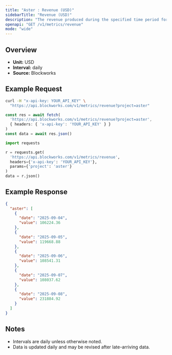 ```yaml
---
title: "Aster : Revenue (USD)"
sidebarTitle: "Revenue (USD)"
description: "The revenue produced during the specified time period for given project."
openapi: "GET /v1/metrics/revenue"
mode: "wide"
---
```


## Overview

- **Unit:** USD
- **Interval:** daily
- **Source:** Blockworks

## Example Request

<CodeGroup>

```bash cURL
curl -H "x-api-key: YOUR_API_KEY" \
  "https://api.blockworks.com/v1/metrics/revenue?project=aster"
```

```typescript TypeScript
const res = await fetch(
  'https://api.blockworks.com/v1/metrics/revenue?project=aster',
  { headers: { 'x-api-key': 'YOUR_API_KEY' } }
)
const data = await res.json()
```

```python Python
import requests

r = requests.get(
  'https://api.blockworks.com/v1/metrics/revenue',
  headers={'x-api-key': 'YOUR_API_KEY'},
  params={'project': 'aster'}
)
data = r.json()
```

</CodeGroup>

## Example Response

```json
{
  "aster": [
    {
      "date": "2025-09-04",
      "value": 106224.36
    },
    {
      "date": "2025-09-05",
      "value": 119668.88
    },
    {
      "date": "2025-09-06",
      "value": 108541.31
    },
    {
      "date": "2025-09-07",
      "value": 108037.62
    },
    {
      "date": "2025-09-08",
      "value": 231884.92
    }
  ]
}
```

## Notes
- Intervals are daily unless otherwise noted.
- Data is updated daily and may be revised after late-arriving data.
